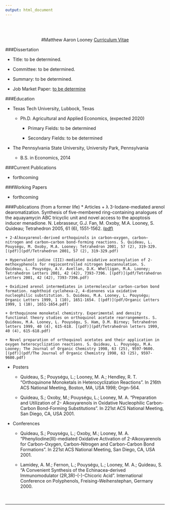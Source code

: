 ```yaml
---
output: html_document
---
```

<br>
<br>

<center>
#Matthew Aaron Looney
[Curriculum Vitae]()
</center>

###Dissertation

* Title: to be determined.

* Committee: to be determined.

* Summary: to be determined.

* Job Market Paper: [to be determine]()

###Education

* Texas Tech University, Lubbock, Texas

    + Ph.D. Agricultural and Applied Economics, (expected 2020)

        + Primary Fields: to be determined 

        + Secondary Fields: to be determined

* The Pennsylvania State University, University Park, Pennsylvania

    + B.S. in Economics, 2014
    
###Current Publications

* forthcoming

###Working Papers

* forthcoming

###Publications (from a former life)
* Articles
    + λ 3-Iodane-mediated arenol dearomatization. Synthesis of five-membered ring-containing analogues of the aquayamycin ABC tricyclic unit and novel access to the apoptosis inducer menadione. N. Lebrasseur, G.J. Fan, M. Oxoby, M.A. Looney, S. Quideau; Tetrahedron 2005, 61 (6), 1551-1562.  [(pdf)](pdf/Tetrahedron 2005, 61 (6), 1551-1562.pdf)

    + 2-Alkoxyarenol-derived orthoquinols in carbon–oxygen, carbon–nitrogen and carbon–carbon bond-forming reactions. S. Quideau, L. Pouységu, M. Oxoby, M.A. Looney; Tetrahedron 2001, 57 (2), 319-329. [(pdf)](pdf/Tetrahedron 2001, 57 (2), 319-329.pdf)

    + Hypervalent iodine (III)-mediated oxidative acetoxylation of 2-methoxyphenols for regiocontrolled nitrogen benzannulation. S. Quideau, L. Pouységu, A.V. Avellan, D.K. Whelligan, M.A. Looney; Tetrahedron Letters 2001, 42 (42), 7393-7396. [(pdf)](pdf/Tetrahedron Letters 2001, 42 (42), 7393-7396.pdf)

    + Oxidized arenol intermediates in intermolecular carbon-carbon bond formation. naphthoid cyclohexa-2, 4-dienones via oxidative nucleophilic substitution. S. Quideau, M.A. Looney, L. Pouységu; Organic Letters 1999, 1 (10), 1651-1654. [(pdf)](pdf/Organic Letters 1999, 1 (10), 1651-1654.pdf)

    + Orthoquinone monoketal chemistry. Experimental and density functional theory studies on orthoquinol acetate rearrangements. S. Quideau, M.A. Looney, L. Pouységu, S. Ham, D.M. Birney; Tetrahedron letters 1999, 40 (4), 615-618. [(pdf)](pdf/Tetrahedron letters 1999, 40 (4), 615-618.pdf)

    + Novel preparation of orthoquinol acetates and their application in oxygen heterocyclization reactions. S. Quideau, L. Pouységu, M.A. Looney; The Journal of Organic Chemistry 1998, 63 (25), 9597-9600. [(pdf)](pdf/The Journal of Organic Chemistry 1998, 63 (25), 9597-9600.pdf)
    
* Posters
    + Quideau, S.; Pouységu, L.; Looney, M. A.; Hendley, R. T. “Orthoquinone Monoketals in Heterocyclization Reactions”. In 216th ACS National Meeting, Boston, MA, USA 1998; Orgn-564.

    + Quideau, S.; Oxoby, M.; Pouységu, L.; Looney, M. A. “Preparation and Utilization of 2- Alkoxyarenols in Oxidative Nucleophilic Carbon-Carbon Bond-Forming Substitutions”. In 221st ACS National Meeting, San Diego, CA, USA 2001.

* Conferences
    + Quideau, S.; Pouységu, L.; Oxoby, M.; Looney, M. A. “Phenyliodine(III)-mediated Oxidative Activation of 2-Alkoxyarenols for Carbon-Oxygen, Carbon-Nitrogen and Carbon-Carbon Bond Formations”. In 221st ACS National Meeting, San Diego, CA, USA 2001.

    + Lamidey, A. M.; Fernon, L.; Pouységu, L.; Looney, M. A.; Quideau, S. “A Convenient Synthesis of the Echinacea-derived Immunomodulator (2R,3R)-(-)-Chicoric Acid”. International Conference on Polyphenols, Freising-Weihenstephan, Germany 2000.
<br>
<br>
<br>

---
